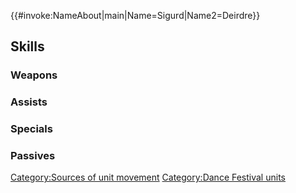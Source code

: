 {{#invoke:NameAbout|main|Name=Sigurd|Name2=Deirdre}}{{HeroPage Tabs}}
{{Hero Infobox
|Name=Sigurd
|Title=Destined Duo
|WeaponType=Red Tome
|MoveType=Cavalry
|Origin=Fire Emblem: Genealogy of the Holy War
|Gender=MF
|secondPerson=Deirdre
|duo=Moves allies adjacent to unit to opposite side of unit. If an ally cannot move to the target space (if another ally or foe is occupying the space) ally will not move.<br><br>Once used, Duo Skill cannot be activated again right away. At start of odd-numbered turns, if Duo Skill has already been used, unit can use Duo Skill again.
|Duel=185
|actorEN=Grant George,Erica Mendez
|actorJP=森川智之,井上喜久子
|artist=azuタロウ
|additionDate=September 7, 2020
|releaseDate=September 8, 2020
|cv1=3
|cv2=100100
|TagID=比翼シグルド
|InternalID=560
|Properties=duo,refresher,special,specRate_202402
|description=The duo of Sigurd, heir to Chalphy, and the devoted Deirdre. This happily married couple radiates joy. They appear in Fire Emblem: Genealogy of the Holy War.
}}
{{Stats Page
|Lv1HP=16|Lv1ATK=8|Lv1SPD=3|Lv1DEF=3|Lv1RES=7
|GRHP=50|GRATK=70|GRSPD=35|GRDEF=30|GRRES=70
}}
==Skills==
===Weapons===
{{Weapons Table
|weapon1=Fire
|weapon1Default=1
|weapon1Unlock=1
|weapon2=Elfire
|weapon2Default=2
|weapon2Unlock=2
|weapon3=Bolganone
|weapon3Default=4
|weapon3Unlock=3
|weapon4=Gilt Goblet
|weapon4Default=5
|weapon4Unlock=5
}}
===Assists===
{{Assists Table
|assist1=Dance
|assist1Default=4
|assist1Unlock=3
}}
===Specials===
{{Specials Table}}
===Passives===
{{Passives Table
|passiveA1=Atk/Res Bond 1
|passiveA2=Atk/Res Bond 2
|passiveA3=Atk/Res Bond 3
|passiveA4=Atk/Res Bond 4
|passiveA1Unlock=2
|passiveA2Unlock=3
|passiveA3Unlock=4
|passiveA4Unlock=5
|passiveB1=Lull Atk/Res 1
|passiveB2=Lull Atk/Res 2
|passiveB3=Lull Atk/Res 3
|passiveB1Unlock=1
|passiveB2Unlock=2
|passiveB3Unlock=4
|passiveC1=Fortify Res 1
|passiveC2=Fortify Res 2
|passiveC3=Fortify Res 3
|passiveC4=Joint Hone Res
|passiveC1Unlock=2
|passiveC2Unlock=3
|passiveC3Unlock=4
|passiveC4Unlock=5
}}
{{Heroes Navbox}}
[[Category:Sources of unit movement]]
[[Category:Dance Festival units]]